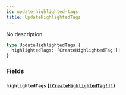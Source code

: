 ```yaml
---
id: update-highlighted-tags
title: UpdateHighlightedTags
---
```


No description

```graphql
type UpdateHighlightedTags {
  highlightedTags: [CreateHighlightedTag!]!
}
```

### Fields

#### `highlightedTags` ([`[CreateHighlightedTag!]!`](/docs/graphql/inputs/create-highlighted-tag))
